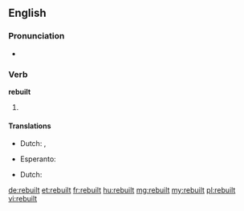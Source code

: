 ==English==

===Pronunciation===
* {{IPA|/ɻiˈbɪlt/}}
*: {{rhymes|ɪlt}}

===Verb===
'''rebuilt'''

# {{en-past of|rebuild}}

====Translations====
{{trans-top|Past tense of rebuild}}
* Dutch: {{t|nl|bouwde herop}}, {{t|nl|bouwden herop}}
{{trans-mid}}
* Esperanto: {{t|eo|rekonstruis}}
{{trans-bottom}}
{{trans-top|Past tense of rebuild}}
* Dutch: {{t|nl|heropgebouwd}}
{{trans-mid}}
{{trans-bottom}}

[[de:rebuilt]]
[[et:rebuilt]]
[[fr:rebuilt]]
[[hu:rebuilt]]
[[mg:rebuilt]]
[[my:rebuilt]]
[[pl:rebuilt]]
[[vi:rebuilt]]